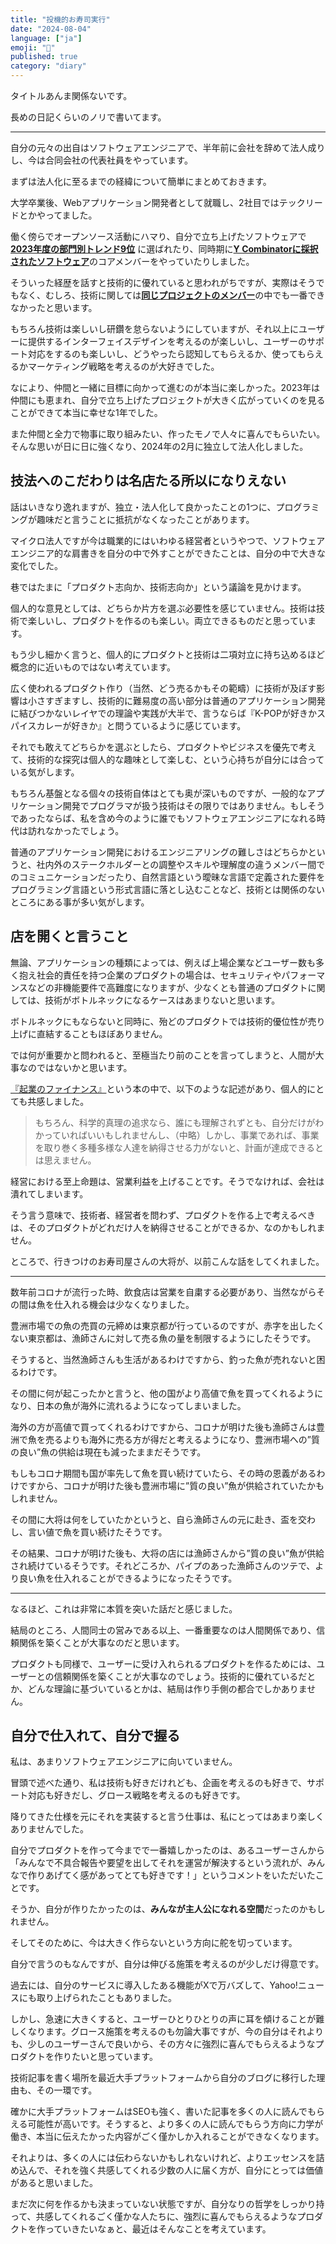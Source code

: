```yaml
---
title: "投機的お寿司実行"
date: "2024-08-04"
language: ["ja"]
emoji: "🍣"
published: true
category: "diary"
---
```


タイトルあんま関係ないです。

長めの日記くらいのノリで書いてます。

<hr style={{marginBottom: '1em'}} />

自分の元々の出自はソフトウェアエンジニアで、半年前に会社を辞めて法人成りし、今は合同会社の代表社員をやっています。

まずは法人化に至るまでの経緯について簡単にまとめておきます。

大学卒業後、Webアプリケーション開発者として就職し、2社目ではテックリードとかやってました。

働く傍らでオープンソース活動にハマり、自分で立ち上げたソフトウェアで [<b>2023年度の部門別トレンド9位</b>](https://risingstars.js.org/2023/en#section-css-in-js) に選ばれたり、同時期に[<b>Y Combinatorに採択されたソフトウェア</b>](https://www.ycombinator.com/companies/million)のコアメンバーをやっていたりしました。

そういった経歴を話すと技術的に優れていると思われがちですが、実際はそうでもなく、むしろ、技術に関しては[<b>同じプロジェクトのメンバー</b>](https://www.kuma-ui.com/team)の中でも一番できなかったと思います。

もちろん技術は楽しいし研鑽を怠らないようにしていますが、それ以上にユーザーに提供するインターフェイスデザインを考えるのが楽しいし、ユーザーのサポート対応をするのも楽しいし、どうやったら認知してもらえるか、使ってもらえるかマーケティング戦略を考えるのが大好きでした。

なにより、仲間と一緒に目標に向かって進むのが本当に楽しかった。2023年は仲間にも恵まれ、自分で立ち上げたプロジェクトが大きく広がっていくのを見ることができて本当に幸せな1年でした。

また仲間と全力で物事に取り組みたい、作ったモノで人々に喜んでもらいたい。そんな思いが日に日に強くなり、2024年の2月に独立して法人化しました。


## 技法へのこだわりは名店たる所以になりえない

話はいきなり逸れますが、独立・法人化して良かったことの1つに、プログラミングが趣味だと言うことに抵抗がなくなったことがあります。

マイクロ法人ですが今は職業的にはいわゆる経営者というやつで、ソフトウェアエンジニア的な肩書きを自分の中で外すことができたことは、自分の中で大きな変化でした。

巷ではたまに「プロダクト志向か、技術志向か」という議論を見かけます。

個人的な意見としては、どちらか片方を選ぶ必要性を感じていません。技術は技術で楽しいし、プロダクトを作るのも楽しい。両立できるものだと思っています。

もう少し細かく言うと、個人的にプロダクトと技術は二項対立に持ち込めるほど概念的に近いものではない考えています。

広く使われるプロダクト作り（当然、どう売るかもその範疇）に技術が及ぼす影響は小さすぎますし、技術的に難易度の高い部分は普通のアプリケーション開発に結びつかないレイヤでの理論や実践が大半で、言うならば『K-POPが好きかスパイスカレーが好きか』と問うているように感じています。

それでも敢えてどちらかを選ぶとしたら、プロダクトやビジネスを優先で考えて、技術的な探究は個人的な趣味として楽しむ、という心持ちが自分には合っている気がします。

もちろん基盤となる個々の技術自体はとても奥が深いものですが、一般的なアプリケーション開発でプログラマが扱う技術はその限りではありません。もしそうであったならば、私を含め今のように誰でもソフトウェアエンジニアになれる時代は訪れなかったでしょう。

普通のアプリケーション開発におけるエンジニアリングの難しさはどちらかというと、社内外のステークホルダーとの調整やスキルや理解度の違うメンバー間でのコミュニケーションだったり、自然言語という曖昧な言語で定義された要件をプログラミング言語という形式言語に落とし込むことなど、技術とは関係のないところにある事が多い気がします。

## 店を開くと言うこと

無論、アプリケーションの種類によっては、例えば上場企業などユーザー数も多く抱え社会的責任を持つ企業のプロダクトの場合は、セキュリティやパフォーマンスなどの非機能要件で高難度になりますが、少なくとも普通のプロダクトに関しては、技術がボトルネックになるケースはあまりないと思います。

ボトルネックにもならないと同時に、殆どのプロダクトでは技術的優位性が売り上げに直結することもほぼありません。

では何が重要かと問われると、至極当たり前のことを言ってしまうと、人間が大事なのではないかと思います。

[『起業のファイナンス』](https://www.amazon.co.jp/%E8%B5%B7%E6%A5%AD%E3%81%AE%E3%83%95%E3%82%A1%E3%82%A4%E3%83%8A%E3%83%B3%E3%82%B9%E5%A2%97%E8%A3%9C%E6%94%B9%E8%A8%82%E7%89%88-%E7%A3%AF%E5%B4%8E-%E5%93%B2%E4%B9%9F/dp/4534052456)という本の中で、以下のような記述があり、個人的にとても共感しました。

> もちろん、科学的真理の追求なら、誰にも理解されずとも、自分だけがわかっていればいいもしれませんし、（中略）しかし、事業であれば、事業を取り巻く多種多様な人達を納得させる力がないと、計画が達成できるとは思えません。

経営における至上命題は、営業利益を上げることです。そうでなければ、会社は潰れてしまいます。

そう言う意味で、技術者、経営者を問わず、プロダクトを作る上で考えるべきは、そのプロダクトがどれだけ人を納得させることができるか、なのかもしれません。

ところで、行きつけのお寿司屋さんの大将が、以前こんな話をしてくれました。

<hr style={{marginBottom: '1em'}} />

数年前コロナが流行った時、飲食店は営業を自粛する必要があり、当然ながらその間は魚を仕入れる機会は少なくなりました。

豊洲市場での魚の売買の元締めは東京都が行っているのですが、赤字を出したくない東京都は、漁師さんに対して売る魚の量を制限するようにしたそうです。

そうすると、当然漁師さんも生活があるわけですから、釣った魚が売れないと困るわけです。

その間に何が起こったかと言うと、他の国がより高値で魚を買ってくれるようになり、日本の魚が海外に流れるようになってしまいました。

海外の方が高値で買ってくれるわけですから、コロナが明けた後も漁師さんは豊洲で魚を売るよりも海外に売る方が得だと考えるようになり、豊洲市場への”質の良い”魚の供給は現在も減ったままだそうです。

もしもコロナ期間も国が率先して魚を買い続けていたら、その時の恩義があるわけですから、コロナが明けた後も豊洲市場に”質の良い”魚が供給されていたかもしれません。

その間に大将は何をしていたかというと、自ら漁師さんの元に赴き、盃を交わし、言い値で魚を買い続けたそうです。

その結果、コロナが明けた後も、大将の店には漁師さんから”質の良い”魚が供給され続けているそうです。それどころか、パイプのあった漁師さんのツテで、より良い魚を仕入れることができるようになったそうです。

<hr style={{marginBottom: '1em'}} />

なるほど、これは非常に本質を突いた話だと感じました。

結局のところ、人間同士の営みである以上、一番重要なのは人間関係であり、信頼関係を築くことが大事なのだと思います。

プロダクトも同様で、ユーザーに受け入れられるプロダクトを作るためには、ユーザーとの信頼関係を築くことが大事なのでしょう。技術的に優れているだとか、どんな理論に基づいているとかは、結局は作り手側の都合でしかありません。

## 自分で仕入れて、自分で握る

私は、あまりソフトウェアエンジニアに向いていません。

冒頭で述べた通り、私は技術も好きだけれども、企画を考えるのも好きで、サポート対応も好きだし、グロース戦略を考えるのも好きです。

降りてきた仕様を元にそれを実装すると言う仕事は、私にとってはあまり楽しくありませんでした。

自分でプロダクトを作って今までで一番嬉しかったのは、あるユーザーさんから「みんなで不具合報告や要望を出してそれを運営が解決するという流れが、みんなで作りあげてく感があってとても好きです！」というコメントをいただいたことです。

そうか、自分が作りたかったのは、<b>みんなが主人公になれる空間</b>だったのかもしれません。

そしてそのために、今は大きく作らないという方向に舵を切っています。

自分で言うのもなんですが、自分は伸びる施策を考えるのが少しだけ得意です。

過去には、自分のサービスに導入したある機能がXで万バズして、Yahoo!ニュースにも取り上げられたこともありました。

しかし、急速に大きくすると、ユーザーひとりひとりの声に耳を傾けることが難しくなります。グロース施策を考えるのも勿論大事ですが、今の自分はそれよりも、少しのユーザーさんで良いから、その方々に強烈に喜んでもらえるようなプロダクトを作りたいと思っています。

技術記事を書く場所を最近大手プラットフォームから自分のブログに移行した理由も、その一環です。

確かに大手プラットフォームはSEOも強く、書いた記事を多くの人に読んでもらえる可能性が高いです。そうすると、より多くの人に読んでもらう方向に力学が働き、本当に伝えたかった内容がごく僅かしか入れることができなくなります。

それよりは、多くの人には伝わらないかもしれないけれど、よりエッセンスを詰め込んで、それを強く共感してくれる少数の人に届く方が、自分にとっては価値があると思いました。

まだ次に何を作るかも決まっていない状態ですが、自分なりの哲学をしっかり持って、共感してくれるごく僅かな人たちに、強烈に喜んでもらえるようなプロダクトを作っていきたいなぁと、最近はそんなことを考えています。